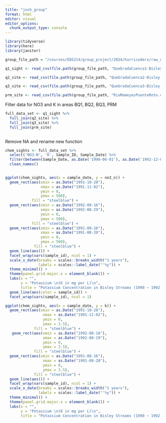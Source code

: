 ```yaml
---
title: "josh_group"
format: html
editor: visual
editor_options: 
  chunk_output_type: console
---
```


```r
library(tidyverse)
library(here)
library(janitor)
```

```r
group_file_path = "/courses/EDS214/group_project/2024/hurricoders/raw_data/"
```

```r
q1_sight <- read_csv(file.path(group_file_path, "QuebradaCuenca1-Bisley.csv"))

q2_site <- read_csv(file.path(group_file_path, "QuebradaCuenca2-Bisley.csv"))

q3_site <- read_csv(file.path(group_file_path, "QuebradaCuenca3-Bisley.csv"))

prm_site <- read_csv(file.path(group_file_path, "RioMameyesPuenteRoto.csv"))

```

Filter data for NO3 and K in areas BQ1, BQ2, BQ3, PRM

```r
full_data_set <- q1_sight %>%
  full_join(q2_site) %>%
  full_join(q3_site) %>%
  full_join(prm_site)
  
```

Remove NA and rename new function

```r
chem_sights <- full_data_set %>% 
  select('NO3-N', 'K', Sample_ID, Sample_Date) %>%
  filter(between(Sample_Date, as.Date('1990-06-01'), as.Date('1992-12-01'))) %>%
  clean_names() 
  
```

```r
ggplot(chem_sights, aes(x = sample_date, y = no3_n)) + 
  geom_rect(aes(xmin = as.Date("1991-10-28"),
                xmax = as.Date("1991-11-02"), 
                ymin = 0,
                ymax = 500),
            fill = "steelblue") +
  geom_rect(aes(xmin = as.Date("1992-08-16"),
                xmax = as.Date("1992-08-29"), 
                ymin = 0,
                ymax = 500),
            fill = "steelblue") +
  geom_rect(aes(xmin = as.Date("1991-08-16"),
                xmax = as.Date("1991-08-20"), 
                ymin = 0,
                ymax = 500),
             fill = "steelblue") +
  geom_line(aes()) +
  facet_wrap(vars(sample_id), ncol = 1) +
  scale_x_date(breaks = scales::breaks_width("1 years"),
               labels = scales::label_date("'%y")) +
  theme_minimal() +
  theme(panel.grid.major.x = element_blank()) +
  labs(x = "",
       y = "Potassium \n(K in mg per L)\n",
       title = "Potassium Concentration in Bisley Streams (1990 ~ 1992)")
  geom_line(aes(color = sample_id)) +
  facet_wrap(vars(sample_id), ncol = 1) 
```

```r
ggplot(chem_sights, aes(x = sample_date, y = k)) + 
  geom_rect(aes(xmin = as.Date("1991-10-28"),
                 xmax = as.Date("1991-11-02"), 
                 ymin = 0,
                 ymax = 3.5),
             fill = "steelblue") +
   geom_rect(aes(xmin = as.Date("1992-08-16"),
                 xmax = as.Date("1992-08-29"), 
                 ymin = 0,
                 ymax = 3.5),
             fill = "steelblue") +
  geom_rect(aes(xmin = as.Date("1991-08-16"),
                 xmax = as.Date("1991-08-20"), 
                 ymin = 0,
                 ymax = 3.5),
             fill = "steelblue") +
  geom_line(aes()) +
  facet_wrap(vars(sample_id), ncol = 1) +
  scale_x_date(breaks = scales::breaks_width("1 years"),
               labels = scales::label_date("'%y")) +
  theme_minimal() +
  theme(panel.grid.major.x = element_blank()) +
  labs(x = "",
       y = "Potassium \n(K in mg per L)\n",
       title = "Potassium Concentration in Bisley Streams (1990 ~ 1992)")
  
```

